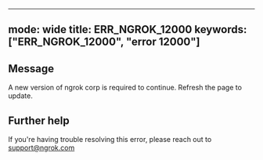 
---
mode: wide
title: ERR_NGROK_12000
keywords: ["ERR_NGROK_12000", "error 12000"]
---

## Message
A new version of ngrok corp is required to continue. Refresh the page to update.




## Further help
If you're having trouble resolving this error, please reach out to [support@ngrok.com](mailto:support@ngrok.com?subject=Help%20with%20ERR_NGROK_12000)

